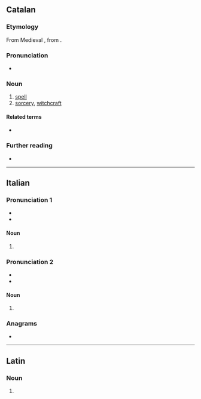 ==Catalan==

===Etymology===
From Medieval {{bor|ca|la|sortilegium}}, from {{m|la|sortilegus||soothsaying}}.

===Pronunciation===
* {{ca-IPA|è}}

===Noun===
{{ca-noun|m}}

# [[spell]]
# [[sorcery]], [[witchcraft]]

====Related terms====
* {{l|ca|sortíleg}}

===Further reading===
* {{R:IEC2}}

{{c|ca|Occult}}

----

==Italian==

===Pronunciation 1===
{{rfc-pron-n|it|Pronunciation 1}}
* {{IPA|it|/sorˈtiled͡ʒi/|[s̪or̺ˈt̪͡iː.l̺e.d͡ʒi]}}
* {{hyphenation|it|sor|tì|le|gi}}

====Noun====
{{head|it|noun plural form|g=m}}

# {{plural of|it|sortilego}}

===Pronunciation 2===
* {{IPA|it|/sortiˈlɛd͡ʒi/|[s̪or̺.t̪͡iˈl̺ɛː.d͡ʒi]}}
* {{hyphenation|it|sor|ti|lè|gi}}

====Noun====
{{head|it|noun plural form|g=m}}

# {{plural of|it|sortilegio}}

===Anagrams===
* {{l|it|togliersi}}

----

==Latin==

===Noun===
{{la-noun-form|sortilegī}}

# {{inflection of|la|sortilegum||gen|s}}